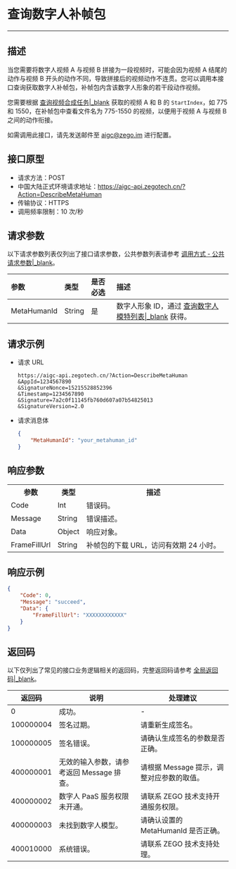 

# 查询数字人补帧包

---

## 描述

当您需要将数字人视频 A 与视频 B 拼接为一段视频时，可能会因为视频 A 结尾的动作与视频 B 开头的动作不同，导致拼接后的视频动作不连贯。您可以调用本接口查询获取数字人补帧包，补帧包内含该数字人形象的若干段动作视频。

您需要根据 [查询视频合成任务\|_blank](#18548) 获取的视频 A 和 B 的 `StartIndex`，如 775 和 1550，在补帧包中查看文件名为 775-1550 的视频，以便用于视频 A 与视频 B 之间的动作衔接。

<Note title="Note">


如需调用此接口，请先发送邮件至 [aigc@zego.im](mailto:aigc@zego.im) 进行配置。
</Note>


## 接口原型

- 请求方法：POST
- 中国大陆正式环境请求地址：https://aigc-api.zegotech.cn/?Action=DescribeMetaHuman
- 传输协议：HTTPS
- 调用频率限制：10 次/秒


## 请求参数

以下请求参数列表仅列出了接口请求参数，公共参数列表请参考 [调用方式 - 公共请求参数\|_blank](#18534#4_1)。

| 参数        | 类型   | 是否必选 | 描述            |
| :---------- | :----- | :------- | :-------------- |
| MetaHumanId | String | 是       | 数字人形象 ID，通过 [查询数字人模特列表\|_blank](!DescribeMetaHumanModel) 获得。 |

## 请求示例

- 请求 URL  

    ```
    https://aigc-api.zegotech.cn/?Action=DescribeMetaHuman
    &AppId=1234567890
    &SignatureNonce=15215528852396
    &Timestamp=1234567890
    &Signature=7a2c0f11145fb760d607a07b54825013
    &SignatureVersion=2.0
    ```

- 请求消息体

    ```json
    {
        "MetaHumanId": "your_metahuman_id"
    }
    ```


## 响应参数

<table class="collapsible-table" >
  
<tbody><tr data-row-level="1">
<th>参数</th>
<th>类型</th>
<th>描述</th>
</tr>
<tr data-row-level="2">
<td>Code</td>
<td>Int</td>
<td>错误码。</td>
</tr>
<tr data-row-level="3">
<td>Message</td>
<td>String</td>
<td>错误描述。</td>
</tr>
<tr data-row-level="4" data-row-child="true">
<td>Data</td>
<td>Object</td>
<td>响应对象。</td>
</tr>
<tr data-row-level="4-1">
<td>FrameFillUrl</td>
<td>String</td>
<td>补帧包的下载 URL，访问有效期 24 小时。</td>
</tr>
</tbody></table>

## 响应示例

```json
{
    "Code": 0,
    "Message": "succeed",
    "Data": {
        "FrameFillUrl": "XXXXXXXXXXXX"
    }
}
```

## 返回码

以下仅列出了常见的接口业务逻辑相关的返回码，完整返回码请参考 [全局返回码\|_blank](#18574)。

| 返回码 | 说明 | 处理建议 |
| -- | -- | -- |
| 0 | 成功。| -|
| 100000004 | 签名过期。| 请重新生成签名。|
| 100000005 | 签名错误。| 请确认生成签名的参数是否正确。|
| 400000001 | 无效的输入参数，请参考返回 Message 排查。| 请根据 Message 提示，调整对应参数的取值。|
| 400000002 | 数字人 PaaS 服务权限未开通。| 请联系 ZEGO 技术支持开通服务权限。|
| 400000003 | 未找到数字人模型。| 请确认设置的 MetaHumanId 是否正确。|
| 400010000 | 系统错误。| 请联系 ZEGO 技术支持处理。|
